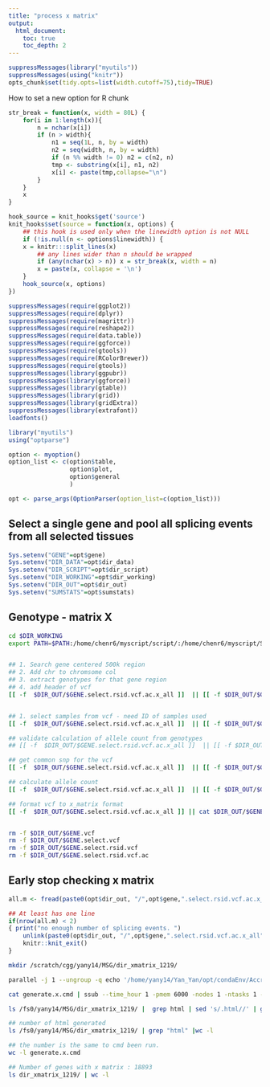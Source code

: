 ```yaml
---
title: "process x matrix"
output:
  html_document:
    toc: true
    toc_depth: 2
---
```




```r
suppressMessages(library("myutils"))
suppressMessages(using("knitr"))
opts_chunk$set(tidy.opts=list(width.cutoff=75),tidy=TRUE)

```

How to set a new option for R chunk

```r
str_break = function(x, width = 80L) {
    for(i in 1:length(x)){
        n = nchar(x[i])
        if (n > width){ 
            n1 = seq(1L, n, by = width)
            n2 = seq(width, n, by = width)
            if (n %% width != 0) n2 = c(n2, n)
            tmp <- substring(x[i], n1, n2)
            x[i] <- paste(tmp,collapse="\n")
        }
    }
    x
}

hook_source = knit_hooks$get('source')
knit_hooks$set(source = function(x, options) {
    ## this hook is used only when the linewidth option is not NULL
    if (!is.null(n <- options$linewidth)) {
	x = knitr:::split_lines(x)
        ## any lines wider than n should be wrapped
        if (any(nchar(x) > n)) x = str_break(x, width = n)
        x = paste(x, collapse = '\n')
    }
    hook_source(x, options)
})
```



```r
suppressMessages(require(ggplot2))
suppressMessages(require(dplyr))
suppressMessages(require(magrittr))
suppressMessages(require(reshape2))
suppressMessages(require(data.table))
suppressMessages(require(ggforce))
suppressMessages(require(gtools))
suppressMessages(require(RColorBrewer))
suppressMessages(require(gtools))
suppressMessages(library(ggpubr))
suppressMessages(library(ggforce))
suppressMessages(library(gtable))
suppressMessages(library(grid))
suppressMessages(library(gridExtra))
suppressMessages(library(extrafont))
loadfonts()

library("myutils")
using("optparse")

option <- myoption()
option_list <- c(option$table,
                 option$plot,
                 option$general
                 )

opt <- parse_args(OptionParser(option_list=c(option_list)))

```
## Select a single gene and pool all splicing events from all selected tissues

```r
Sys.setenv("GENE"=opt$gene)
Sys.setenv("DIR_DATA"=opt$dir_data)
Sys.setenv("DIR_SCRIPT"=opt$dir_script)
Sys.setenv("DIR_WORKING"=opt$dir_working)
Sys.setenv("DIR_OUT"=opt$dir_out)
Sys.setenv("SUMSTATS"=opt$sumstats)


```


## Genotype - matrix X

```bash
cd $DIR_WORKING
export PATH=$PATH:/home/chenr6/myscript/script/:/home/chenr6/myscript/SHscript/


## 1. Search gene centered 500k region
## 2. Add chr to chromsome col
## 3. extract genotypes for that gene region 
## 4. add header of vcf
[[ -f  $DIR_OUT/$GENE.select.rsid.vcf.ac.x_all ]]  || [[ -f $DIR_OUT/$GENE.vcf ]] || grep $GENE $DIR_DATA/gene.500k.id | perl -F"\t" -lane '$F[1]="chr$F[1]";print join "\t",@F' | $DIR_SCRIPT/extabix.pl -chr 2 -start 3 -end 4  -query - -db $DIR_DATA/GTEx_Analysis_2017-06-05_v8_WholeGenomeSeq_838Indiv_Analysis_Freeze.SHAPEIT2_phased.vcf.gz -e | cut -f 10- | cat <(zless  $DIR_DATA/GTEx_Analysis_2017-06-05_v8_WholeGenomeSeq_838Indiv_Analysis_Freeze.SHAPEIT2_phased.vcf.gz | head -n 5000 | grep -iP "^#chr" | head -n1) - > $DIR_OUT/$GENE.vcf


## 1. select samples from vcf - need ID of samples used  
[[ -f  $DIR_OUT/$GENE.select.rsid.vcf.ac.x_all ]]  || [[ -f $DIR_OUT/$GENE.select.vcf ]] || cat $DIR_OUT/$GENE.vcf | $DIR_SCRIPT/matrixT.pl | $DIR_SCRIPT/comp2line.hash.pl -db - -d 1 -c 1 -q <(cat <(zless  $DIR_DATA/GTEx_Analysis_2017-06-05_v8_WholeGenomeSeq_838Indiv_Analysis_Freeze.SHAPEIT2_phased.vcf.gz | head -n 5000 | grep -iP "^#chr" | head -n1 | $DIR_SCRIPT/fheader | cut -f 2 | head -n9) $DIR_DATA/samples.filtered.used) -e | cut -f 2- | $DIR_SCRIPT/matrixT.pl > $DIR_OUT/$GENE.select.vcf

## validate calculation of allele count from genotypes
## [[ -f  $DIR_OUT/$GENE.select.rsid.vcf.ac.x_all ]]  || [[ -f $DIR_OUT/$GENE.select.vcf.validation ]] || cat $DIR_OUT/$GENE.select.vcf | perl -F"\t" -lane 'if($.==1){print;next}elsif(/(\.\|\.)|(\.\/\.)/){next}else{@ac = map {if($_ eq "0|0" || $_ eq "0/0"){0}elsif($_ eq "0|1" || $_ eq "1|0" || $_ eq "0/1"){1}elsif($_ eq "1|1" || $_ eq "1/1"){2}else{"NA"}} @F[9..$#F];print join "\t",@F;print join "\t",@F[0..8],@ac}' | hmt - 11 > $DIR_OUT/$GENE.select.vcf.validation

## get common snp for the vcf
[[ -f  $DIR_OUT/$GENE.select.rsid.vcf.ac.x_all ]]  || [[ -f $DIR_OUT/$GENE.select.rsid.vcf ]] || cat $DIR_OUT/$GENE.select.vcf | cut -f 1,2 | $DIR_SCRIPT/comp2line.hash.pl -q - -c 1,2 -d 1,2 -mode ncol -db  $DIR_DATA/hg38.vcf --query_header  -e | paste - $DIR_OUT/$GENE.select.vcf  | grep -v nocomm | perl -F"\t" -lane '$F[9]=$F[4];$F[7]=~s/chr//;print join "\t",@F[7..$#F]' > $DIR_OUT/$GENE.select.rsid.vcf

## calculate allele count
[[ -f  $DIR_OUT/$GENE.select.rsid.vcf.ac.x_all ]]  || [[ -f $DIR_OUT/$GENE.select.rsid.vcf.ac ]] || cat $DIR_OUT/$GENE.select.rsid.vcf |perl -MList::Util=sum -F"\t" -lane 'if($.==1){print}elsif(/(\.\|\.)|(\.\/\.)/){next}else{@ac = map {if($_ eq "0|0" || $_ eq "0/0"){0}elsif($_ eq "0|1" || $_ eq "1|0" || $_ eq "0/1"){1}elsif($_ eq "1|1" || $_ eq "1/1"){2}else{"NA"}} @F[9..$#F];@ac_notna = grep(!/NA/,@ac);if(sum(@ac_notna)!=0){print join "\t",@F[0..8],@ac}}' > $DIR_OUT/$GENE.select.rsid.vcf.ac

## format vcf to x_matrix format
[[ -f  $DIR_OUT/$GENE.select.rsid.vcf.ac.x_all ]] || cat $DIR_OUT/$GENE.select.rsid.vcf.ac | perl -F"\t" -lane 'if($.==1){$F[2]="rsid";print join "\t",(@F[0,2,5,1,3,4,7,9..$#F]);next}@info_array=split/;/,$F[7];%info={};map {@tmp = split/=/,$_;$info{$tmp[0]}=$tmp[1]} @info_array;$F[7]=$info{"AF"};print join "\t",(@F[0,2,5,1,3,4,7,9..$#F])' > $DIR_OUT/$GENE.select.rsid.vcf.ac.x_all


rm -f $DIR_OUT/$GENE.vcf
rm -f $DIR_OUT/$GENE.select.vcf
rm -f $DIR_OUT/$GENE.select.rsid.vcf
rm -f $DIR_OUT/$GENE.select.rsid.vcf.ac

```

## Early stop checking x matrix

```r

all.m <- fread(paste0(opt$dir_out, "/",opt$gene,".select.rsid.vcf.ac.x_all"))

## At least has one line 
if(nrow(all.m) < 2) 
{ print("no enough number of splicing events. ")
    unlink(paste0(opt$dir_out, "/",opt$gene,".select.rsid.vcf.ac.x_all"))
    knitr::knit_exit()
}
```


```bash

mkdir /scratch/cgg/yany14/MSG/dir_xmatrix_1219/

parallel -j 1 --ungroup -q echo '/home/yany14/Yan_Yan/opt/condaEnv/AccreLibEnv/bin/Rscript /scratch/cgg/yany14/MSG/runRmd.R --rmd /scratch/cgg/yany14/MSG/perGene.process.x.rmd  --gene {} --dir_data /scratch/cgg/yany14/MSG/data/ --dir_out /scratch/cgg/yany14/MSG/dir_xmatrix_1219/ --output {}  --eval TRUE' ::: $(cut -f 1 /scratch/cgg/yany14/MSG/data_dir/Homo_sapiens.GRCh38.101.gtf.tab.pro.eg | sort | uniq) > generate.x.cmd

cat generate.x.cmd | ssub --time_hour 1 -pmem 6000 -nodes 1 -ntasks 1 --cpus_per_task 6 -e -sub

ls /fs0/yany14/MSG/dir_xmatrix_1219/ |  grep html | sed 's/.html//' | grep -v -f - generate.x.cmd | sed 's#Rscript#/home/yany14/Yan_Yan/opt/condaEnv/AccreLibEnv/bin/Rscript#' > generate.x.fail.cmd

## number of html generated
ls /fs0/yany14/MSG/dir_xmatrix_1219/ | grep "html" |wc -l

## the number is the same to cmd been run.
wc -l generate.x.cmd

## Number of genes with x matrix : 18893
ls dir_xmatrix_1219/ | wc -l 
```
